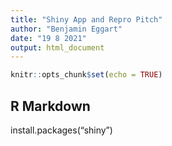```yaml
---
title: "Shiny App and Repro Pitch"
author: "Benjamin Eggart"
date: "19 8 2021"
output: html_document
---
```


```r
knitr::opts_chunk$set(echo = TRUE)
```

## R Markdown

install.packages("shiny")